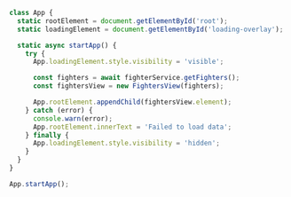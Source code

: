 ```js
class App {
  static rootElement = document.getElementById('root');
  static loadingElement = document.getElementById('loading-overlay');

  static async startApp() {
    try {
      App.loadingElement.style.visibility = 'visible';

      const fighters = await fighterService.getFighters();
      const fightersView = new FightersView(fighters);

      App.rootElement.appendChild(fightersView.element);
    } catch (error) {
      console.warn(error);
      App.rootElement.innerText = 'Failed to load data';
    } finally {
      App.loadingElement.style.visibility = 'hidden';
    }
  }
}

App.startApp();
```
